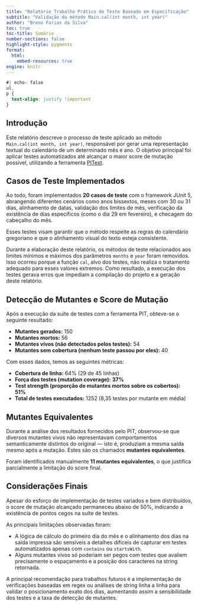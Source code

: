 ```yaml
---
title: "Relatório Trabalho Prático de Teste Baseado em Especificação"
subtitle: "Validação do método Main.cal(int month, int year)"
author: "Breno Farias da Silva"
toc: true
toc-title: Sumário
number-sections: false
highlight-style: pygments
format: 
  html:
    embed-resources: true
engine: knitr
---
```


```css
#| echo: false
ul,
p {
  text-align: justify !important
}
```

## Introdução

Este relatório descreve o processo de teste aplicado ao método `Main.cal(int month, int year)`, responsável por gerar uma representação textual do calendário de um determinado mês e ano. O objetivo principal foi aplicar testes automatizados até alcançar o maior score de mutação possível, utilizando a ferramenta [PITest](https://pitest.org/). 

## Casos de Teste Implementados

Ao todo, foram implementados **20 casos de teste** com o framework JUnit 5, abrangendo diferentes cenários como anos bissextos, meses com 30 ou 31 dias, alinhamento de datas, validação dos limites de mês, verificação da existência de dias específicos (como o dia 29 em fevereiro), e checagem do cabeçalho do mês.

Esses testes visam garantir que o método respeite as regras do calendário gregoriano e que o alinhamento visual do texto esteja consistente.

::: {.callout-note}
Durante a elaboração deste relatório, os métodos de teste relacionados aos limites mínimos e máximos dos parâmetros `months` e `year` foram removidos. Isso ocorreu porque a função `cal`, alvo dos testes, não realiza o tratamento adequado para esses valores extremos. Como resultado, a execução dos testes gerava erros que impediam a compilação do projeto e a geração deste relatório.
:::

## Detecção de Mutantes e Score de Mutação

Após a execução da suíte de testes com a ferramenta PIT, obteve-se o seguinte resultado:

- **Mutantes gerados:** 150  
- **Mutantes mortos:** 56  
- **Mutantes vivos (não detectados pelos testes):** 54  
- **Mutantes sem cobertura (nenhum teste passou por eles):** 40  

Com esses dados, temos as seguintes métricas:

- **Cobertura de linha:** 64% (29 de 45 linhas)  
- **Força dos testes (mutation coverage):** **37%**  
- **Test strength (proporção de mutantes mortos sobre os cobertos):** **51%**  
- **Total de testes executados:** 1252 (8,35 testes por mutante em média)

## Mutantes Equivalentes

Durante a análise dos resultados fornecidos pelo PIT, observou-se que diversos mutantes vivos não representavam comportamentos semanticamente distintos do original — isto é, produziam a mesma saída mesmo após a mutação. Estes são os chamados **mutantes equivalentes**.

Foram identificados manualmente **11 mutantes equivalentes**, o que justifica parcialmente a limitação do score final.

## Considerações Finais

Apesar do esforço de implementação de testes variados e bem distribuídos, o score de mutação alcançado permaneceu abaixo de 50%, indicando a existência de pontos cegos na suíte de testes.

As principais limitações observadas foram:

- A lógica de cálculo do primeiro dia do mês e o alinhamento dos dias na saída impressa são sensíveis a detalhes difíceis de capturar em testes automatizados apenas com `contains` ou `startsWith`.
- Alguns mutantes vivos só poderiam ser pegos com testes que avaliem precisamente o espaçamento e a posição dos caracteres na string retornada.

A principal recomendação para trabalhos futuros é a implementação de verificações baseadas em regex ou análises de string linha a linha para validar o posicionamento exato dos dias, aumentando assim a sensibilidade dos testes e a taxa de detecção de mutantes.
